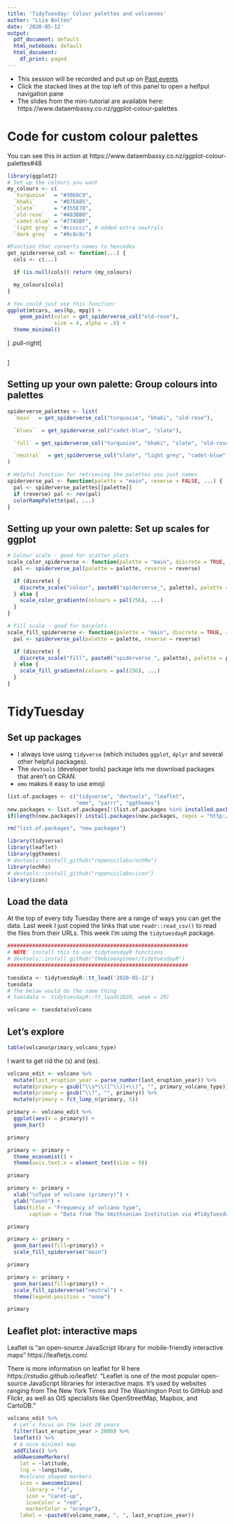 ```yaml
---
title: 'TidyTuesday: Colour palettes and volcanoes'
author: "Liza Bolton"
date: '2020-05-12'
output:
  pdf_document: default
  html_notebook: default
  html_document:
    df_print: paged
---
```


- This session will be recorded and put up on [Past events](https://utoronto.sharepoint.com/sites/ArtSci-STA/ISSC/SitePages/Past-events.aspx)
- Click the stacked lines at the top left of this panel to open a helfpul navigation pane
- The slides from the mini-tutorial are available here: https://www.dataembassy.co.nz/ggplot-colour-palettes

# Code for custom colour palettes

You can see this in action at https://www.dataembassy.co.nz/ggplot-colour-palettes#48

```r
library(ggplot2)
# Set up the colours you want
my_colours <- c(
  `turquoise`  = "#30E6C9",
  `khaki`      = "#D7EA85",
  `slate`      = "#355E78",
  `old-rose`   = "#A83B80",
  `cadet-blue` = "#77A5BF",
  `light grey` = "#cccccc", # added extra neutrals
  `dark grey`  = "#8c8c8c")

#Function that converts names to hexcodes
get_spiderverse_col <- function(...) {
  cols <- c(...)

  if (is.null(cols)) return (my_colours)

  my_colours[cols]
}

# You could just use this function:
ggplot(mtcars, aes(hp, mpg)) +
    geom_point(color = get_spiderverse_col("old-rose"),
               size = 4, alpha = .8) +
  theme_minimal()
```
]
.pull-right[
```r
```
]

## Setting up your own palette: Group colours into palettes

```r
spiderverse_palettes <- list(
  `main`  = get_spiderverse_col("turquoise", "khaki", "old-rose"),

  `blues`  = get_spiderverse_col("cadet-blue", "slate"),

  `full` = get_spiderverse_col("turquoise", "khaki", "slate", "old-rose", "cadet-blue"),

  `neutral`  = get_spiderverse_col("slate", "light grey", "cadet-blue", "dark grey")
)

# Helpful function for retrieving the palettes you just names
spiderverse_pal <- function(palette = "main", reverse = FALSE, ...) {
  pal <- spiderverse_palettes[[palette]]
  if (reverse) pal <- rev(pal)
  colorRampPalette(pal, ...)
}
```

## Setting up your own palette: Set up scales for ggplot

```r
# Colour scale - good for scatter plots
scale_color_spiderverse <- function(palette = "main", discrete = TRUE, reverse = FALSE, ...) {
  pal <- spiderverse_pal(palette = palette, reverse = reverse)

  if (discrete) {
    discrete_scale("colour", paste0("spiderverse_", palette), palette = pal, ...)
  } else {
    scale_color_gradientn(colours = pal(256), ...)
  }
}

# Fill scale - good for barplots
scale_fill_spiderverse <- function(palette = "main", discrete = TRUE, reverse = FALSE, ...) {
  pal <- spiderverse_pal(palette = palette, reverse = reverse)

  if (discrete) {
    discrete_scale("fill", paste0("spiderverse_", palette), palette = pal, ...)
  } else {
    scale_fill_gradientn(colours = pal(256), ...)
  }
}
```

# TidyTuesday

## Set up packages

- I always love using `tidyverse` (which includes `ggplot`, `dplyr` and several other helpful packages).  
- The `devtools` (developer tools) package lets me download packages that aren't on CRAN.
- `emo` makes it easy to use emoji

```r
list.of.packages <- c("tidyverse", "devtools", "leaflet", 
                      "emo", "yarrr", "ggthemes")
new.packages <- list.of.packages[!(list.of.packages %in% installed.packages()[,"Package"])]
if(length(new.packages)) install.packages(new.packages, repos = "http://cran.us.r-project.org")

rm("list.of.packages", "new.packages")

library(tidyverse)
library(leaflet)
library(ggthemes)
# devtools::install_github("ropenscilabs/ochRe")
library(ochRe)
# devtools::install_github("ropenscilabs/icon")
library(icon)
```

## Load the data

At the top of every tidy Tuesday there are a range of ways you can get the data. Last week I just copied the links that use `readr::read_csv()` to read the files from their URLs. This week I'm using the `tidytuesdayR` package.

```r
##########################################################
# NOTE: install this to use tidytuesdayR functions
# devtools::install_github("thebioengineer/tidytuesdayR")
##########################################################

tuesdata <- tidytuesdayR::tt_load('2020-05-12')
tuesdata
# The below would do the same thing
# tuesdata <- tidytuesdayR::tt_load(2020, week = 20)

volcano <- tuesdata$volcano
```

## Let's explore

```r
table(volcano$primary_volcano_type)
```

I want to get rid the (s) and (es).

```r
volcano_edit <- volcano %>%
  mutate(last_eruption_year = parse_number(last_eruption_year)) %>% 
  mutate(primary = gsub("\\s*\\([^\\)]+\\)", "", primary_volcano_type)) %>% 
  mutate(primary = gsub("\\?", "", primary)) %>% 
  mutate(primary = fct_lump_n(primary, 5)) 

```

```r
primary <- volcano_edit %>% 
  ggplot(aes(x = primary)) +
  geom_bar() 

primary
```

```r
primary <- primary +
  theme_economist() +
  theme(axis.text.x = element_text(size = 9))

primary
```

```r
primary <- primary +
  xlab("\nType of volcano (primary)") +
  ylab("Count") +
  labs(title = "Frequency of volcano type",
       caption = "Data from The Smithsonian Institution via #TidyTuesday")

primary
```

```r
primary <- primary +
  geom_bar(aes(fill=primary)) +
  scale_fill_spiderverse("main")

primary  
```

```r
primary <- primary +
  geom_bar(aes(fill=primary)) +
  scale_fill_spiderverse("neutral") +
  theme(legend.position = "none")

primary  
```

## Leaflet plot: interactive maps

Leaflet is "an open-source JavaScript library
for mobile-friendly interactive maps" https://leafletjs.com/.

There is more information on leaflet for R here https://rstudio.github.io/leaflet/. "Leaflet is one of the most popular open-source JavaScript libraries for interactive maps. It’s used by websites ranging from The New York Times and The Washington Post to GitHub and Flickr, as well as GIS specialists like OpenStreetMap, Mapbox, and CartoDB."

```r
volcano_edit %>%  
  # Let's focus on the last 20 years
  filter(last_eruption_year > 2000) %>% 
  leaflet() %>%
  # A nice minimal map 
  addTiles() %>%
  addAwesomeMarkers(
    lat = ~latitude,
    lng = ~longitude,
    #volcano shaped markers
    icon = awesomeIcons(
      library = "fa",
      icon = "caret-up",
      iconColor = "red",
      markerColor = "orange"),
    label = ~paste0(volcano_name, ", ", last_eruption_year))

```

